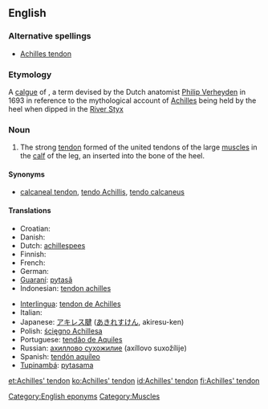 ==English==

===Alternative spellings===
* [[Achilles tendon]]

===Etymology===
A [[calgue]] of {{NL.}} {{term|Achillis tendo|lang=la}}, a term devised by the Dutch anatomist [[w:Philip Verheyden|Philip Verheyden]] in 1693 in reference to the mythological account of [[Achilles]] being held by the heel when dipped in the [[w:Styx|River Styx]]

===Noun===
{{en-noun|sg=[[Achilles]]’ [[tendon]]}}

# {{anatomy}} The strong [[tendon]] formed of the united tendons of the large [[muscle]]s in the [[calf]] of the leg, an inserted into the bone of the heel.

====Synonyms====
* {{sense|anatomy}} [[calcaneal tendon]], [[tendo Achillis]], [[tendo calcaneus]]

====Translations====
{{trans-top|strong tendon in the calf of the leg}}
* Croatian: {{t-|hr|Ahilova tetiva|f}}
* Danish: {{t-|da|akillessene|c}}
* Dutch: [[achillespees]] {{f}}
* Finnish: {{t-|fi|akillesjänne}}
* French: {{t+|fr|tendon d’Achille|m}}
* German: {{t+|de|Achillessehne|f}}
* [[Guaraní]]: [[pytasã]]
* Indonesian: [[tendon achilles]]
{{trans-mid}}
* [[Interlingua]]: [[tendon de Achilles]]
* Italian: {{t-|it|tendine di Achille|m}}
* Japanese: [[アキレス腱]] ([[あきれすけん]], akiresu-ken)
* Polish: [[ścięgno Achillesa]] {{n}}
* Portuguese: [[tendão de Aquiles]] {{m}}
* Russian: [[ахиллово сухожилие]] (axíllovo suxožílije) {{n}}
* Spanish: [[tendón aquíleo]] {{m}}
* [[Tupinambá]]: [[pytasama]]
{{trans-bottom}}

[[Category:English eponyms]]
[[Category:Muscles]]

[[et:Achilles' tendon]]
[[ko:Achilles' tendon]]
[[id:Achilles' tendon]]
[[fi:Achilles' tendon]]
